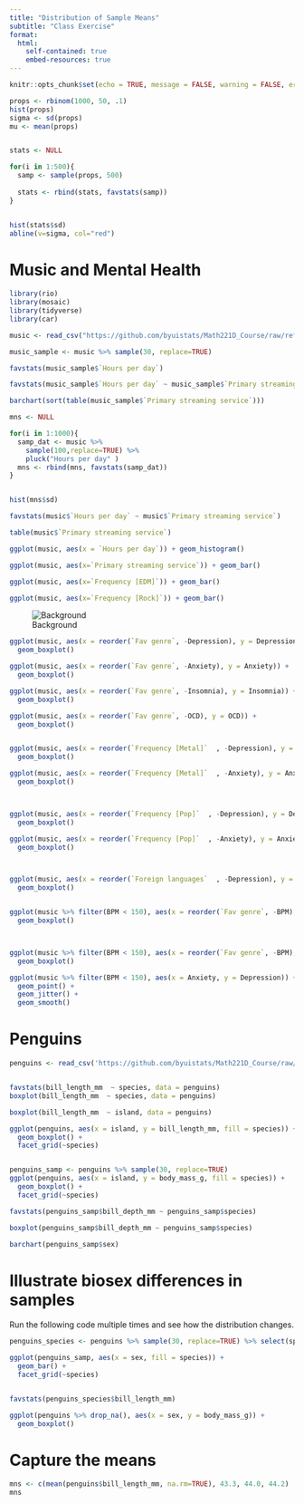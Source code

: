 ```yaml
---
title: "Distribution of Sample Means"
subtitle: "Class Exercise"
format:
  html:
    self-contained: true
    embed-resources: true
---
```


```r
knitr::opts_chunk$set(echo = TRUE, message = FALSE, warning = FALSE, error = TRUE)
```







```r

props <- rbinom(1000, 50, .1)
hist(props)
sigma <- sd(props)
mu <- mean(props)


stats <- NULL

for(i in 1:500){
  samp <- sample(props, 500)
  
  stats <- rbind(stats, favstats(samp))
}


hist(stats$sd)
abline(v=sigma, col="red")

```





# Music and Mental Health

```r
library(rio)
library(mosaic)
library(tidyverse)
library(car)

music <- read_csv("https://github.com/byuistats/Math221D_Course/raw/refs/heads/main/Data/music_and_mental_health_survey_results.csv")
```


```r

music_sample <- music %>% sample(30, replace=TRUE)

favstats(music_sample$`Hours per day`)

favstats(music_sample$`Hours per day` ~ music_sample$`Primary streaming service`)

barchart(sort(table(music_sample$`Primary streaming service`)))

```


```r
mns <- NULL

for(i in 1:1000){
  samp_dat <- music %>% 
    sample(100,replace=TRUE) %>% 
    pluck("Hours per day" )
  mns <- rbind(mns, favstats(samp_dat))
}


hist(mns$sd)


```


```r

favstats(music$`Hours per day` ~ music$`Primary streaming service`)

table(music$`Primary streaming service`)

ggplot(music, aes(x = `Hours per day`)) + geom_histogram()

ggplot(music, aes(x=`Primary streaming service`)) + geom_bar()

ggplot(music, aes(x=`Frequency [EDM]`)) + geom_bar()

ggplot(music, aes(x=`Frequency [Rock]`)) + geom_bar()


```

![Background](https://www.kaggle.com/datasets/catherinerasgaitis/mxmh-survey-results?resource=download)

```r

ggplot(music, aes(x = reorder(`Fav genre`, -Depression), y = Depression)) +
  geom_boxplot()

ggplot(music, aes(x = reorder(`Fav genre`, -Anxiety), y = Anxiety)) +
  geom_boxplot()

ggplot(music, aes(x = reorder(`Fav genre`, -Insomnia), y = Insomnia)) +
  geom_boxplot()

ggplot(music, aes(x = reorder(`Fav genre`, -OCD), y = OCD)) +
  geom_boxplot()



```



```r


ggplot(music, aes(x = reorder(`Frequency [Metal]`  , -Depression), y = Depression)) +
  geom_boxplot()

ggplot(music, aes(x = reorder(`Frequency [Metal]`  , -Anxiety), y = Anxiety)) +
  geom_boxplot()



ggplot(music, aes(x = reorder(`Frequency [Pop]`  , -Depression), y = Depression)) +
  geom_boxplot()

ggplot(music, aes(x = reorder(`Frequency [Pop]`  , -Anxiety), y = Anxiety)) +
  geom_boxplot()




```



```r

ggplot(music, aes(x = reorder(`Foreign languages`  , -Depression), y = Depression)) +
  geom_boxplot()


ggplot(music %>% filter(BPM < 150), aes(x = reorder(`Fav genre`, -BPM), y = BPM)) +
  geom_boxplot()



ggplot(music %>% filter(BPM < 150), aes(x = reorder(`Fav genre`, -BPM), y = BPM)) +
  geom_boxplot()

```


```r

ggplot(music %>% filter(BPM < 150), aes(x = Anxiety, y = Depression)) +
  geom_point() +
  geom_jitter() +
  geom_smooth()

```




# Penguins


```r

penguins <- read_csv('https://github.com/byuistats/Math221D_Course/raw/refs/heads/main/Data/penguins.csv')


favstats(bill_length_mm  ~ species, data = penguins)
boxplot(bill_length_mm  ~ species, data = penguins)

boxplot(bill_length_mm  ~ island, data = penguins)

ggplot(penguins, aes(x = island, y = bill_length_mm, fill = species)) +
  geom_boxplot() +
  facet_grid(~species)



```


```r

penguins_samp <- penguins %>% sample(30, replace=TRUE)
ggplot(penguins, aes(x = island, y = body_mass_g, fill = species)) +
  geom_boxplot() +
  facet_grid(~species)

favstats(penguins_samp$bill_depth_mm ~ penguins_samp$species)

boxplot(penguins_samp$bill_depth_mm ~ penguins_samp$species)

barchart(penguins_samp$sex)

```

# Illustrate biosex differences in samples

Run the following code multiple times and see how the distribution changes.

```r

penguins_species <- penguins %>% sample(30, replace=TRUE) %>% select(species, sex, bill_length_mm) %>% drop_na()

ggplot(penguins_samp, aes(x = sex, fill = species)) +
  geom_bar() +
  facet_grid(~species)


favstats(penguins_species$bill_length_mm)

ggplot(penguins %>% drop_na(), aes(x = sex, y = body_mass_g)) +
  geom_boxplot()

```

# Capture the means

```r

mns <- c(mean(penguins$bill_length_mm, na.rm=TRUE), 43.3, 44.0, 44.2)
mns

```


